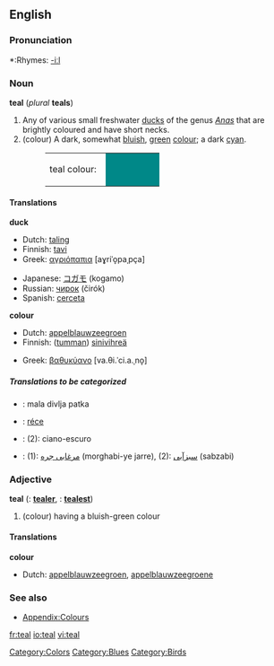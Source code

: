 {{wikipedia}}
==English==

===Pronunciation===
*:Rhymes: [[Rhymes:English:-iːl|-iːl]]

===Noun===
'''teal''' (''plural'' '''teals''')

# Any of various small freshwater [[duck]]s of the genus ''[[Anas]]'' that are brightly coloured and have short necks.
#(colour) A dark, somewhat [[bluish]], [[green]] [[color|colour]]; a dark [[cyan]].
#:<table><tr><td>teal colour: &nbsp;</td><td bgcolor="#008888" width="80">&nbsp; </td></tr></table>

====Translations====
'''duck'''
{{top}}
*Dutch: [[taling]] {{m}}
*Finnish: [[tavi#Finnish|tavi]]
*Greek: [[αγριόπαπια]] [aɣriˈo̞paˌpça] {{f}}
{{mid}}
*Japanese: [[コガモ]] (kogamo)
*Russian: [[чирок]] (čirók) {{m}}
*Spanish: [[cerceta]] {{f}}
{{bottom}}

'''colour'''
{{top}}
*Dutch: [[appelblauwzeegroen]] {{n}}
*Finnish: ([[tumma]]n) [[sinivihreä]]
{{mid}}
*Greek: [[βαθυκύανο]] [va.θi.ˈci.a.ˌno̞] {{n}}
{{bottom}}

=====Translations to be categorized=====
{{checktrans}}
<!--Remove this section once all of the translations below have been moved into the tables above.-->
*{{ttbc|Bosnian}}: mala divlja patka {{f}}
*{{ttbc|Hungarian}}: [[réce]]
*{{ttbc|Portuguese}}: (2): ciano-escuro
*{{ttbc|Persian}}: (1): [[مرغابی جره]] (morghabi-ye jarre), (2): [[سبزآبی]] (sabzabi)

===Adjective===
'''teal'''  ({{compar}}: '''[[tealer]]''', {{superl}}: '''[[tealest]]''')

#(colour) having a bluish-green colour

====Translations====
'''colour'''
{{top}}
*Dutch: [[appelblauwzeegroen]], [[appelblauwzeegroene]]
{{mid}}
{{bottom}}

===See also===
*[[Wiktionary_Appendix:Colours|Appendix:Colours]]

[[Category:Colors]]
[[Category:Blues]]
[[Category:Birds]]

[[fr:teal]]
[[io:teal]]
[[vi:teal]]